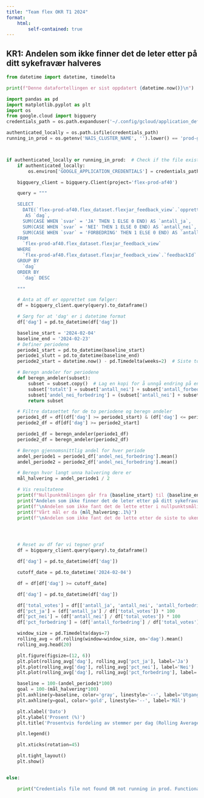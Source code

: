 ```yaml
---
title: "Team flex OKR T1 2024"
format:
    html:
        self-contained: true
---
```


## KR1: Andelen som ikke finner det de leter etter på ditt sykefravær halveres


```python
from datetime import datetime, timedelta

print(f"Denne datafortellingen er sist oppdatert {datetime.now()}\n")

import pandas as pd
import matplotlib.pyplot as plt
import os
from google.cloud import bigquery
credentials_path = os.path.expanduser('~/.config/gcloud/application_default_credentials.json')

authenticated_locally = os.path.isfile(credentials_path)
running_in_prod = os.getenv('NAIS_CLUSTER_NAME', '').lower() == 'prod-gcp'



if authenticated_locally or running_in_prod:  # Check if the file exists
    if authenticated_locally:
        os.environ['GOOGLE_APPLICATION_CREDENTIALS'] = credentials_path

    bigquery_client = bigquery.Client(project='flex-prod-af40')

    query = """

    SELECT
      DATE(`flex-prod-af40.flex_dataset.flexjar_feedback_view`.`opprettet`)
       AS `dag`,
      SUM(CASE WHEN `svar` = 'JA' THEN 1 ELSE 0 END) AS `antall_ja`,
      SUM(CASE WHEN `svar` = 'NEI' THEN 1 ELSE 0 END) AS `antall_nei`,
      SUM(CASE WHEN `svar` = 'FORBEDRING' THEN 1 ELSE 0 END) AS `antall_forbedring`
    FROM
      `flex-prod-af40.flex_dataset.flexjar_feedback_view`
    WHERE
      `flex-prod-af40.flex_dataset.flexjar_feedback_view`.`feedbackId` = 'ditt-sykefravaer-fant-du'
    GROUP BY
      `dag`
    ORDER BY
      `dag` DESC

    """

    # Anta at df er opprettet som følger:
    df = bigquery_client.query(query).to_dataframe()

    # Sørg for at 'dag' er i datetime format
    df['dag'] = pd.to_datetime(df['dag'])

    baseline_start = '2024-02-04'
    baseline_end = '2024-02-23'
    # Definer periodene
    periode1_start = pd.to_datetime(baseline_start)
    periode1_slutt = pd.to_datetime(baseline_end)
    periode2_start = datetime.now() - pd.Timedelta(weeks=2)  # Siste to ukene

    # Beregn andeler for periodene
    def beregn_andeler(subset):
        subset = subset.copy()  # Lag en kopi for å unngå endring på en slice
        subset['totalt'] = subset['antall_nei'] + subset['antall_forbedring'] + subset['antall_ja']
        subset['andel_nei_forbedring'] = (subset['antall_nei'] + subset['antall_forbedring']) / subset['totalt']
        return subset

    # Filtre datasettet for de to periodene og beregn andeler
    periode1_df = df[(df['dag'] >= periode1_start) & (df['dag'] <= periode1_slutt)]
    periode2_df = df[df['dag'] >= periode2_start]

    periode1_df = beregn_andeler(periode1_df)
    periode2_df = beregn_andeler(periode2_df)

    # Beregn gjennomsnittlig andel for hver periode
    andel_periode1 = periode1_df['andel_nei_forbedring'].mean()
    andel_periode2 = periode2_df['andel_nei_forbedring'].mean()

    # Beregn hvor langt unna halvering dere er
    mål_halvering = andel_periode1 / 2

    # Vis resultatene
    print(f"Nullpunktmålingen går fra {baseline_start} til {baseline_end}.")
    print("Andelen som ikke finner det de leter etter på ditt sykefravær måles ved andelen \nflexjar feedbacks på ditt sykefravær hvor brukeren har svart at de ikke fant det \nde lurte på eller har foreslått en forbedring.")
    print(f"\nAndelen som ikke fant det de lette etter i nullpunktsmålingen er {andel_periode1:.1%}")
    print(f"Vårt mål er da {mål_halvering:.1%}")
    print(f"\nAndelen som ikke fant det de lette etter de siste to ukene er {andel_periode2:.1%}")




    # Reset av df før vi tegner graf
    df = bigquery_client.query(query).to_dataframe()

    df['dag'] = pd.to_datetime(df['dag'])

    cutoff_date = pd.to_datetime('2024-02-04')

    df = df[df['dag'] >= cutoff_date]

    df['dag'] = pd.to_datetime(df['dag'])

    df['total_votes'] = df[['antall_ja', 'antall_nei', 'antall_forbedring']].sum(axis=1)
    df['pct_ja'] = (df['antall_ja'] / df['total_votes']) * 100
    df['pct_nei'] = (df['antall_nei'] / df['total_votes']) * 100
    df['pct_forbedring'] = (df['antall_forbedring'] / df['total_votes']) * 100

    window_size = pd.Timedelta(days=7)
    rolling_avg = df.rolling(window=window_size, on='dag').mean()
    rolling_avg.head(20)

    plt.figure(figsize=(12, 6))
    plt.plot(rolling_avg['dag'], rolling_avg['pct_ja'], label='Ja')
    plt.plot(rolling_avg['dag'], rolling_avg['pct_nei'], label='Nei')
    plt.plot(rolling_avg['dag'], rolling_avg['pct_forbedring'], label='Forbedring')

    baseline = 100-(andel_periode1*100)
    goal = 100-(mål_halvering*100)
    plt.axhline(y=baseline, color='gray', linestyle='--', label='Utgangspunkt')
    plt.axhline(y=goal, color='gold', linestyle='--', label='Mål')

    plt.xlabel('Dato')
    plt.ylabel('Prosent (%)')
    plt.title('Prosentvis fordeling av stemmer per dag (Rolling Average)')

    plt.legend()

    plt.xticks(rotation=45)

    plt.tight_layout()
    plt.show()


else:

    print("Credentials file not found OR not running in prod. Functionality requiring credentials/prod env will be skipped.")

```